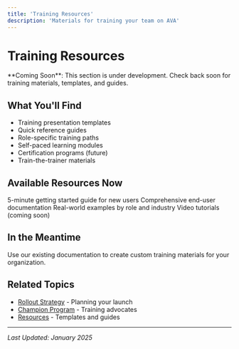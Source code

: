 ```yaml
---
title: 'Training Resources'
description: 'Materials for training your team on AVA'
---
```


# Training Resources

<Info>
  **Coming Soon**: This section is under development. Check back soon for training materials, templates, and guides.
</Info>

## What You'll Find

- Training presentation templates
- Quick reference guides
- Role-specific training paths
- Self-paced learning modules
- Certification programs (future)
- Train-the-trainer materials

## Available Resources Now

<CardGroup cols={2}>
  <Card title="Quickstart Guide" icon="rocket" href="/quickstart">
    5-minute getting started guide for new users
  </Card>
  <Card title="User Guide" icon="book" href="/user-guide/overview">
    Comprehensive end-user documentation
  </Card>
  <Card title="Use Cases" icon="briefcase" href="/essentials/use-cases">
    Real-world examples by role and industry
  </Card>
  <Card title="Video Tutorials" icon="video" href="/resources/videos">
    Video tutorials (coming soon)
  </Card>
</CardGroup>

## In the Meantime

Use our existing documentation to create custom training materials for your organization.

## Related Topics

- [Rollout Strategy](/adoption/rollout-strategy) - Planning your launch
- [Champion Program](/adoption/champion-program) - Training advocates
- [Resources](/resources/overview) - Templates and guides

---

*Last Updated: January 2025*

